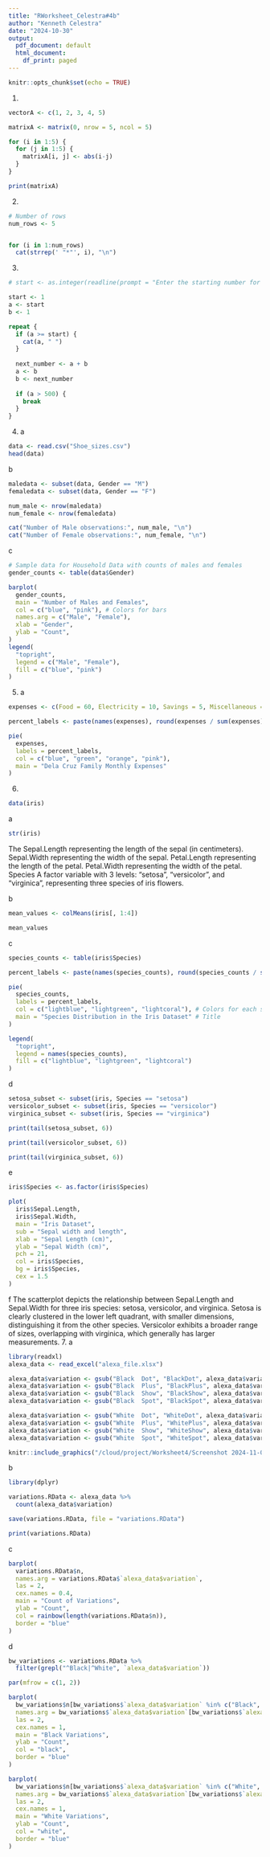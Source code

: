 ```yaml
---
title: "RWorksheet_Celestra#4b"
author: "Kenneth Celestra"
date: "2024-10-30"
output:
  pdf_document: default
  html_document:
    df_print: paged
---
```


```r
knitr::opts_chunk$set(echo = TRUE)
```

1.
```r
vectorA <- c(1, 2, 3, 4, 5)

matrixA <- matrix(0, nrow = 5, ncol = 5)

for (i in 1:5) {
  for (j in 1:5) {
    matrixA[i, j] <- abs(i-j)
  }
}

print(matrixA)

```
2.
```r
# Number of rows
num_rows <- 5


for (i in 1:num_rows) 
  cat(strrep(' "*"', i), "\n")


```
3.
```r
# start <- as.integer(readline(prompt = "Enter the starting number for Fibonacci sequence: "))

start <- 1
a <- start
b <- 1

repeat {
  if (a >= start) {
    cat(a, " ")
  }
  
  next_number <- a + b
  a <- b
  b <- next_number
  
  if (a > 500) {
    break
  }
}
```
4.
a
```r
data <- read.csv("Shoe_sizes.csv")
head(data)
```
b
```r
maledata <- subset(data, Gender == "M")
femaledata <- subset(data, Gender == "F")

num_male <- nrow(maledata)
num_female <- nrow(femaledata)

cat("Number of Male observations:", num_male, "\n")
cat("Number of Female observations:", num_female, "\n")

```
c
```r
# Sample data for Household Data with counts of males and females
gender_counts <- table(data$Gender)

barplot(
  gender_counts,
  main = "Number of Males and Females", 
  col = c("blue", "pink"), # Colors for bars
  names.arg = c("Male", "Female"),
  xlab = "Gender",
  ylab = "Count",
)
legend(
  "topright",
  legend = c("Male", "Female"),
  fill = c("blue", "pink")
)

```
5.
a
```r
expenses <- c(Food = 60, Electricity = 10, Savings = 5, Miscellaneous = 25)

percent_labels <- paste(names(expenses), round(expenses / sum(expenses) * 100, 1), "%")

pie(
  expenses,
  labels = percent_labels,
  col = c("blue", "green", "orange", "pink"),
  main = "Dela Cruz Family Monthly Expenses"
)

```
6.
```r
data(iris)
```
a
```r
str(iris)
```
The Sepal.Length representing the length of the sepal (in centimeters).
Sepal.Width representing the width of the sepal.
Petal.Length representing the length of the petal.
Petal.Width representing the width of the petal.
Species A factor variable with 3 levels: "setosa", "versicolor", and "virginica", representing three species of iris flowers.

b
```r
mean_values <- colMeans(iris[, 1:4])  

mean_values

```
c
```r
species_counts <- table(iris$Species)

percent_labels <- paste(names(species_counts), round(species_counts / sum(species_counts) * 100, 1), "%")

pie(
  species_counts,
  labels = percent_labels,
  col = c("lightblue", "lightgreen", "lightcoral"), # Colors for each species
  main = "Species Distribution in the Iris Dataset" # Title
)

legend(
  "topright",
  legend = names(species_counts),
  fill = c("lightblue", "lightgreen", "lightcoral")
)

```
d
```r
setosa_subset <- subset(iris, Species == "setosa")
versicolor_subset <- subset(iris, Species == "versicolor")
virginica_subset <- subset(iris, Species == "virginica")

print(tail(setosa_subset, 6))

print(tail(versicolor_subset, 6))

print(tail(virginica_subset, 6))

```
e
```r
iris$Species <- as.factor(iris$Species)

plot(
  iris$Sepal.Length,
  iris$Sepal.Width,
  main = "Iris Dataset", 
  sub = "Sepal width and length", 
  xlab = "Sepal Length (cm)",
  ylab = "Sepal Width (cm)", 
  pch = 21,
  col = iris$Species,
  bg = iris$Species, 
  cex = 1.5 
)
```
f
The scatterplot depicts the relationship between Sepal.Length and Sepal.Width for three iris species: setosa, versicolor, and virginica. Setosa is clearly clustered in the lower left quadrant, with smaller dimensions, distinguishing it from the other species. Versicolor exhibits a broader range of sizes, overlapping with virginica, which generally has larger measurements.
7.
a
```r
library(readxl)
alexa_data <- read_excel("alexa_file.xlsx")

alexa_data$variation <- gsub("Black  Dot", "BlackDot", alexa_data$variation)
alexa_data$variation <- gsub("Black  Plus", "BlackPlus", alexa_data$variation)
alexa_data$variation <- gsub("Black  Show", "BlackShow", alexa_data$variation)
alexa_data$variation <- gsub("Black  Spot", "BlackSpot", alexa_data$variation)

alexa_data$variation <- gsub("White  Dot", "WhiteDot", alexa_data$variation)
alexa_data$variation <- gsub("White  Plus", "WhitePlus", alexa_data$variation)
alexa_data$variation <- gsub("White  Show", "WhiteShow", alexa_data$variation)
alexa_data$variation <- gsub("White  Spot", "WhiteSpot", alexa_data$variation)

knitr::include_graphics("/cloud/project/Worksheet4/Screenshot 2024-11-02 153147.png")
```
b
```r
library(dplyr)

variations.RData <- alexa_data %>%
  count(alexa_data$variation)

save(variations.RData, file = "variations.RData")

print(variations.RData)


```
c
```r
barplot(
  variations.RData$n, 
  names.arg = variations.RData$`alexa_data$variation`, 
  las = 2,
  cex.names = 0.4,
  main = "Count of Variations",         
  ylab = "Count",                       
  col = rainbow(length(variations.RData$n)),  
  border = "blue"                        
)

```
d
```r
bw_variations <- variations.RData %>%
  filter(grepl("^Black|^White", `alexa_data$variation`))

par(mfrow = c(1, 2))

barplot(
  bw_variations$n[bw_variations$`alexa_data$variation` %in% c("Black", "BlackPlus", "BlackShow", "BlackSpot", "BlackDot")], 
  names.arg = bw_variations$`alexa_data$variation`[bw_variations$`alexa_data$variation` %in% c("Black", "BlackPlus", "BlackShow", "BlackSpot", "BlackDot")], 
  las = 2,
  cex.names = 1,
  main = "Black Variations",         
  ylab = "Count",                             
  col = "black",
  border = "blue"
)

barplot(
  bw_variations$n[bw_variations$`alexa_data$variation` %in% c("White", "WhitePlus", "WhiteShow", "WhiteSpot", "WhiteDot")], 
  names.arg = bw_variations$`alexa_data$variation`[bw_variations$`alexa_data$variation` %in% c("White", "WhitePlus", "WhiteShow", "WhiteSpot", "WhiteDot")], 
  las = 2,
  cex.names = 1,
  main = "White Variations",         
  ylab = "Count",                              
  col = "white",                              
  border = "blue"                           
)

```

